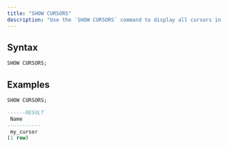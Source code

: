 ```yaml
---
title: "SHOW CURSORS"
description: "Use the `SHOW CURSORS` command to display all cursors in the current session."
---
```

## Syntax

```sql
SHOW CURSORS;
```

## Examples

```sql
SHOW CURSORS;

------RESULT
 Name
-----------
 my_cursor
(1 row)
```
